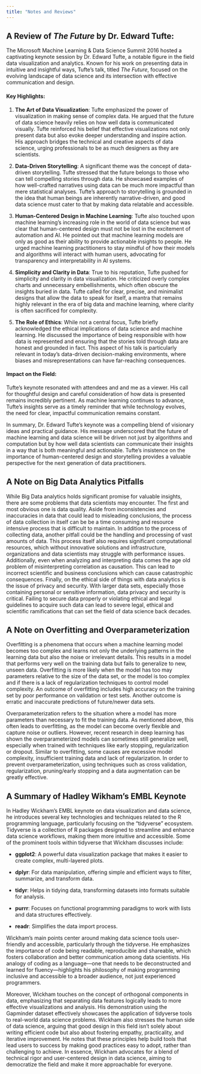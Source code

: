 ---
title: "Notes and Reviews"
---

## A Review of *The Future* by Dr. Edward Tufte:

The Microsoft Machine Learning & Data Science Summit 2016 hosted a captivating keynote session by Dr. Edward Tufte, a notable figure in the field data visualization and analytics. Known for his work on presenting data in intuitive and insightful ways, Tufte’s talk, titled *The Future*, focused on the evolving landscape of data science and its intersection with effective communication and design.

#### Key Highlights:

1.  **The Art of Data Visualization**: Tufte emphasized the power of visualization in making sense of complex data. He argued that the future of data science heavily relies on how well data is communicated visually. Tufte reinforced his belief that effective visualizations not only present data but also evoke deeper understanding and inspire action. His approach bridges the technical and creative aspects of data science, urging professionals to be as much designers as they are scientists.

2.  **Data-Driven Storytelling**: A significant theme was the concept of data-driven storytelling. Tufte stressed that the future belongs to those who can tell compelling stories through data. He showcased examples of how well-crafted narratives using data can be much more impactful than mere statistical analyses. Tufte's approach to storytelling is grounded in the idea that human beings are inherently narrative-driven, and good data science must cater to that by making data relatable and accessible.

3.  **Human-Centered Design in Machine Learning**: Tufte also touched upon machine learning's increasing role in the world of data science but was clear that human-centered design must not be lost in the excitement of automation and AI. He pointed out that machine learning models are only as good as their ability to provide actionable insights to people. He urged machine learning practitioners to stay mindful of how their models and algorithms will interact with human users, advocating for transparency and interpretability in AI systems.

4.  **Simplicity and Clarity in Data**: True to his reputation, Tufte pushed for simplicity and clarity in data visualization. He criticized overly complex charts and unnecessary embellishments, which often obscure the insights buried in data. Tufte called for clear, precise, and minimalist designs that allow the data to speak for itself, a mantra that remains highly relevant in the era of big data and machine learning, where clarity is often sacrificed for complexity.

5.  **The Role of Ethics**: While not a central focus, Tufte briefly acknowledged the ethical implications of data science and machine learning. He discussed the importance of being responsible with how data is represented and ensuring that the stories told through data are honest and grounded in fact. This aspect of his talk is particularly relevant in today’s data-driven decision-making environments, where biases and misrepresentations can have far-reaching consequences.

#### Impact on the Field:

Tufte's keynote resonated with attendees and and me as a viewer. His call for thoughtful design and careful consideration of how data is presented remains incredibly pertinent. As machine learning continues to advance, Tufte’s insights serve as a timely reminder that while technology evolves, the need for clear, impactful communication remains constant.

In summary, Dr. Edward Tufte's keynote was a compelling blend of visionary ideas and practical guidance. His message underscored that the future of machine learning and data science will be driven not just by algorithms and computation but by how well data scientists can communicate their insights in a way that is both meaningful and actionable. Tufte's insistence on the importance of human-centered design and storytelling provides a valuable perspective for the next generation of data practitioners.

## A Note on Big Data Analytics Pitfalls

While Big Data analytics holds significant promise for valuable insights, there are some problems that data scientists may encounter. The first and most obvious one is data quality. Aside from inconsistencies and inaccuracies in data that could lead to misleading conclusions, the process of data collection in itself can be be a time consuming and resource intensive process that is difficult to maintain. In addition to the process of collecting data, another pitfall could be the handling and processing of vast amounts of data. This process itself also requires significant computational resources, which without innovative solutions and infrastructure, organizations and data scientists may struggle with performance issues. Additionally, even when analyzing and interpreting data comes the age old problem of misinterpreting correlation as causation. This can lead to incorrect scientific and business conclusions which can cause catastrophic consequences. Finally, on the ethical side of things with data analytics is the issue of privacy and security. With larger data sets, especially those containing personal or sensitive information, data privacy and security is critical. Failing to secure data properly or violating ethical and legal guidelines to acquire such data can lead to severe legal, ethical and scientific ramifications that can set the field of data science back decades.

## A Note on Overfitting and Overparameterization

Overfitting is a phenomena that occurs when a machine learning model becomes too complex and learns not only the underlying patterns in the learning data but also the noise or irrelevant details. This results in a model that performs very well on the training data but fails to generalize to new, unseen data. Overfitting is more likely when the model has too may parameters relative to the size of the data set, or the model is too complex and if there is a lack of regularization techniques to control model complexity. An outcome of overfitting includes high accuracy on the training set by poor performance on validation or test sets. Another outcome is erratic and inaccurate predictions of future/newer data sets.

Overparameterization refers to the situation where a model has more parameters than necessary to fit the training data. As mentioned above, this often leads to overfitting, as the model can become overly flexible and capture noise or outliers. However, recent research in deep learning has shown the overparameterized models can sometimes still generalize well, especially when trained with techniques like early stopping, regularization or dropout. Similar to overfitting, some causes are excessive model complexity, insufficient training data and lack of regularization. In order to prevent overparameterization, using techniques such as cross validation, regularization, pruning/early stopping and a data augmentation can be greatly effective.

## A Summary of Hadley Wikham's EMBL Keynote

In Hadley Wickham's EMBL keynote on data visualization and data science, he introduces several key technologies and techniques related to the R programming language, particularly focusing on the "tidyverse" ecosystem. Tidyverse is a collection of R packages designed to streamline and enhance data science workflows, making them more intuitive and accessible. Some of the prominent tools within tidyverse that Wickham discusses include:

-   **ggplot2**: A powerful data visualization package that makes it easier to create complex, multi-layered plots.

-   **dplyr**: For data manipulation, offering simple and efficient ways to filter, summarize, and transform data.

-   **tidyr**: Helps in tidying data, transforming datasets into formats suitable for analysis.

-   **purrr**: Focuses on functional programming paradigms to work with lists and data structures effectively.

-   **readr**: Simplifies the data import process.

Wickham's main points center around making data science tools user-friendly and accessible, particularly through the tidyverse. He emphasizes the importance of code being readable, reproducible and shareable, which fosters collaboration and better communication among data scientists. His analogy of coding as a language—one that needs to be deconstructed and learned for fluency—highlights his philosophy of making programming inclusive and accessible to a broader audience, not just experienced programmers.

Moreover, Wickham touches on the concept of orthogonal components in data, emphasizing that separating data features logically leads to more effective visualizations and analysis. His demonstration using the Gapminder dataset effectively showcases the application of tidyverse tools to real-world data science problems. Wickham also stresses the human side of data science, arguing that good design in this field isn't solely about writing efficient code but also about fostering empathy, practicality, and iterative improvement. He notes that these principles help build tools that lead users to success by making good practices easy to adopt, rather than challenging to achieve. In essence, Wickham advocates for a blend of technical rigor and user-centered design in data science, aiming to democratize the field and make it more approachable for everyone​.
